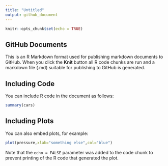 ```yaml
---
title: "Untitled"
output: github_document
---
```


```r
knitr::opts_chunk$set(echo = TRUE)
```

## GitHub Documents

This is an R Markdown format used for publishing markdown documents to GitHub. When you click the **Knit** button all R code chunks are run and a markdown file (.md) suitable for publishing to GitHub is generated.

## Including Code

You can include R code in the document as follows:

```r
summary(cars)
```

## Including Plots

You can also embed plots, for example:

```r
plot(pressure,xlab="something else",col="blue")
```

Note that the `echo = FALSE` parameter was added to the code chunk to prevent printing of the R code that generated the plot.
